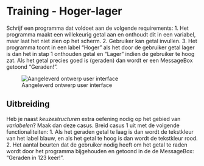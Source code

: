 # Training - Hoger-lager

Schrijf een programma dat voldoet aan de volgende requirements:
1. Het programma maakt een willekeurig getal aan en onthoudt dit in een variabel, maar laat het niet zien op het scherm. 
2. Gebruiker kan getal invullen. 
3. Het programma toont in een label "Hoger" als het door de gebruiker getal lager is dan het in stap 1 onthouden getal en "Lager" indien de gebruiker te hoog zat. Als het getal precies goed is (geraden) dan wordt er een MessageBox getoond "Geraden!".

![Aangeleverd ontwerp user interface](figures/Hoger-lager-ui.png)

## Uitbreiding
Heb je naast _keuzestructuren_ extra oefening nodig op het gebied van _variabelen_? Maak dan deze casus. Breid casus 1 uit met de volgende functionaliteiten:
1. Als het geraden getal te laag is dan wordt de tekstkleur van het label blauw, en als het getal te hoog is dan wordt de tekstkleur rood. 
2. Het aantal beurten dat de gebruiker nodig heeft om het getal te raden wordt door het programma bijgehouden en getoond in de de MessageBox: "Geraden in 123 keer!".
